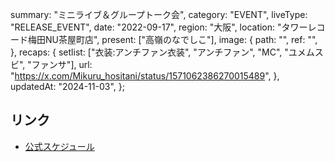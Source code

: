   summary: "ミニライブ＆グループトーク会",
  category: "EVENT",
  liveType: "RELEASE_EVENT",
  date: "2022-09-17",
  region: "大阪",
  location: "タワーレコード梅田NU茶屋町店",
  present: ["高嶺のなでしこ"],
  image: {
    path: "",
    ref: "",
  },
  recaps: {
    setlist: ["衣装:アンチファン衣装", "アンチファン", "MC", "ユメムスビ", "ファンサ"],
    url: "https://x.com/Mikuru_hositani/status/1571062386270015489",
  },
  updatedAt: "2024-11-03",
};

## リンク

- [公式スケジュール](https://takanenonadeshiko.jp/?p=437)
